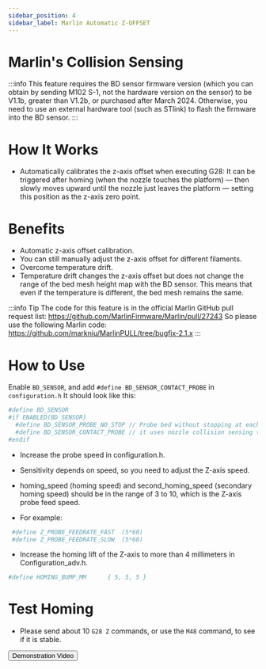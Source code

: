 ```yaml
---
sidebar_position: 4
sidebar_label: Marlin Automatic Z-OFFSET
---
```


# Marlin's Collision Sensing

:::info
This feature requires the BD sensor firmware version (which you can obtain by sending M102 S-1, not the hardware version on the sensor) to be V1.1b, greater than V1.2b, or purchased after March 2024. Otherwise, you need to use an external hardware tool (such as STlink) to flash the firmware into the BD sensor.
:::

# How It Works

* Automatically calibrates the z-axis offset when executing G28: It can be triggered after homing (when the nozzle touches the platform) — then slowly moves upward until the nozzle just leaves the platform — setting this position as the z-axis zero point.

# Benefits

* Automatic z-axis offset calibration.
* You can still manually adjust the z-axis offset for different filaments.
* Overcome temperature drift.
* Temperature drift changes the z-axis offset but does not change the range of the bed mesh height map with the BD sensor. This means that even if the temperature is different, the bed mesh remains the same.

:::info Tip
The code for this feature is in the official Marlin GitHub pull request list: https://github.com/MarlinFirmware/Marlin/pull/27243
So please use the following Marlin code: https://github.com/markniu/MarlinPULL/tree/bugfix-2.1.x
:::

# How to Use

Enable `BD_SENSOR`, and add `#define BD_SENSOR_CONTACT_PROBE` in `configuration.h`
It should look like this:

``` bash
#define BD_SENSOR
#if ENABLED(BD_SENSOR)
  #define BD_SENSOR_PROBE_NO_STOP // Probe bed without stopping at each probe point
  #define BD_SENSOR_CONTACT_PROBE // it uses nozzle collision sensing to probe while homing
#endif
```
* Increase the probe speed in configuration.h.

* Sensitivity depends on speed, so you need to adjust the Z-axis speed.
* homing_speed (homing speed) and second_homing_speed (secondary homing speed) should be in the range of 3 to 10, which is the Z-axis probe feed speed.
* For example:
``` bash
 #define Z_PROBE_FEEDRATE_FAST  (5*60)
 #define Z_PROBE_FEEDRATE_SLOW  (5*60)
```
* Increase the homing lift of the Z-axis to more than 4 millimeters in Configuration_adv.h.
``` bash
#define HOMING_BUMP_MM      { 5, 5, 5 } 
```
# Test Homing
* Please send about 10 `G28 Z` commands, or use the `M48` command, to see if it is stable.

<Button variant="contained" disableElevation href="https://www.youtube.com/watch?v=DzmGyJNS9bY">Demonstration Video</Button>